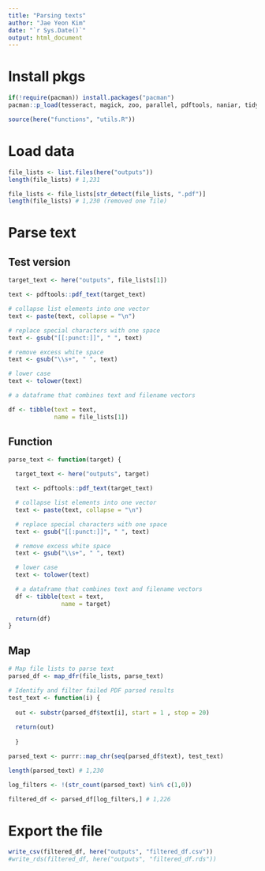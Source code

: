 ```yaml
---
title: "Parsing texts"
author: "Jae Yeon Kim"
date: "`r Sys.Date()`"
output: html_document
---
```


# Install pkgs 

```r
if(!require(pacman)) install.packages("pacman")
pacman::p_load(tesseract, magick, zoo, parallel, pdftools, naniar, tidyverse, here, glue, purrr, stringr)

source(here("functions", "utils.R"))
```

# Load data 

```r
file_lists <- list.files(here("outputs"))
length(file_lists) # 1,231

file_lists <- file_lists[str_detect(file_lists, ".pdf")]
length(file_lists) # 1,230 (removed one file)
```

# Parse text 

## Test version

```r
target_text <- here("outputs", file_lists[1])

text <- pdftools::pdf_text(target_text) 

# collapse list elements into one vector 
text <- paste(text, collapse = "\n") 

# replace special characters with one space
text <- gsub("[[:punct:]]", " ", text)

# remove excess white space 
text <- gsub("\\s+", " ", text)

# lower case
text <- tolower(text)

# a dataframe that combines text and filename vectors

df <- tibble(text = text,
             name = file_lists[1])
```

## Function 

```r
parse_text <- function(target) {

  target_text <- here("outputs", target)

  text <- pdftools::pdf_text(target_text) 

  # collapse list elements into one vector 
  text <- paste(text, collapse = "\n") 

  # replace special characters with one space
  text <- gsub("[[:punct:]]", " ", text)

  # remove excess white space 
  text <- gsub("\\s+", " ", text)

  # lower case
  text <- tolower(text)

  # a dataframe that combines text and filename vectors
  df <- tibble(text = text,
               name = target)
  
  return(df)
}
```

## Map 

```r
# Map file lists to parse text 
parsed_df <- map_dfr(file_lists, parse_text)

# Identify and filter failed PDF parsed results 
test_text <- function(i) {
  
  out <- substr(parsed_df$text[i], start = 1 , stop = 20)
  
  return(out)
  
  }

parsed_text <- purrr::map_chr(seq(parsed_df$text), test_text)

length(parsed_text) # 1,230

log_filters <- !(str_count(parsed_text) %in% c(1,0))

filtered_df <- parsed_df[log_filters,] # 1,226
```

# Export the file

```r
write_csv(filtered_df, here("outputs", "filtered_df.csv"))
#write_rds(filtered_df, here("outputs", "filtered_df.rds"))
```